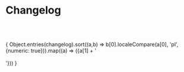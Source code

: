 
<Meta title="Changelog" />

<style>
  {`
    .subheading {
      --mediumdark: '#999999';
      font-weight: 900;
      font-size: 13px;
      color: #999;
      letter-spacing: 6px;
      line-height: 24px;
      text-transform: uppercase;
      margin-bottom: 12px;
      margin-top: 40px;
    }

    .tip {
      display: inline-block;
      border-radius: 1em;
      font-size: 11px;
      line-height: 12px;
      font-weight: 700;
      background: #E7FDD8;
      color: #66BF3C;
      padding: 4px 12px;
      margin-right: 10px;
      vertical-align: top;
    }

    .tip-wrapper {
      font-size: 13px;
      line-height: 20px;
      margin-top: 40px;
      margin-bottom: 40px;
    }

    .tip-wrapper code {
      font-size: 12px;
      display: inline-block;
    }
  `}
</style>

# Changelog
<br/><br/>


{ Object.entries(changelog).sort((a,b) => b[0].localeCompare(a[0], 'pl', {numeric: true})).map((a) => (<Markdown>{a[1] + '<br/><br/>'}</Markdown>)) }



[//]: # (<div className="subheading">Configure</div>)



[//]: # (<div className="tip-wrapper">)

[//]: # (  <span className="tip">Tip</span>Edit the Markdown in{' '})

[//]: # (  <code>stories/Introduction.stories.mdx</code>)

[//]: # (</div>)
